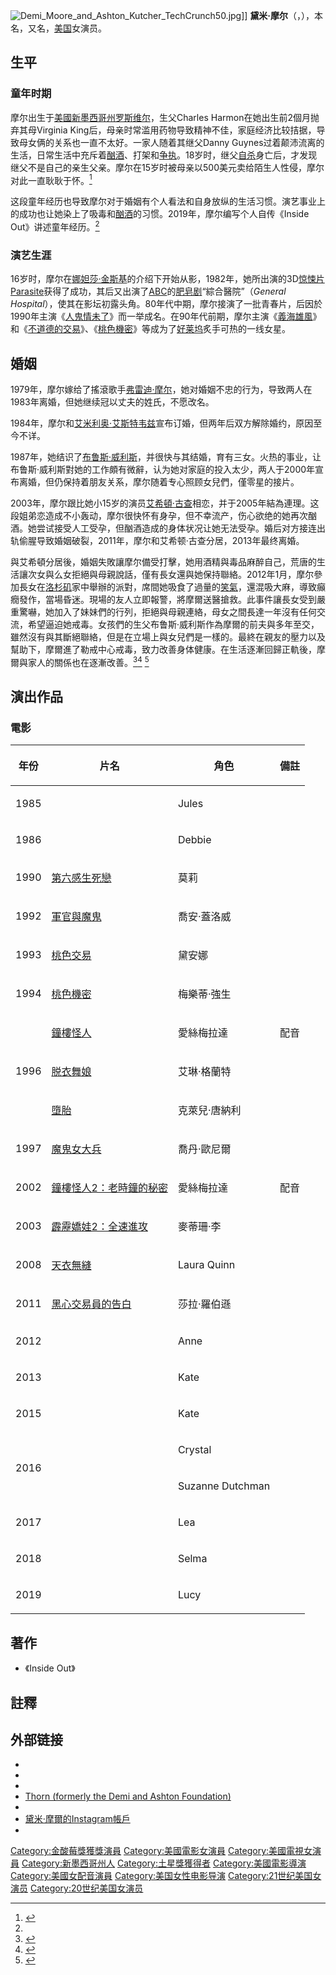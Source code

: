 {{Expand|time=2010-06-03T21:31:40+08:00}}
{{noteTA
|G1=Movie
|G2=Show
|1=zh-cn:黛米;zh-hk:狄美;zh-tw:黛咪;
|2=zh-cn:摩尔;zh-hk:摩亞;zh-tw:摩爾;
|3=zh-hans:库奇;zh-hant:庫奇;zh-cn:库彻;zh-tw:庫奇;zh-hk:古查;zh-mo:古查;
|4=zh-hans:艾希顿·库奇; zh-cn:阿什顿·库彻; zh-tw:艾希頓·庫奇; zh-hk:艾斯頓·古查;zh:艾希頓·古查;
}}
{{藝人
| 姓名 = 狄美·摩亞<br />Demi Moore
| 類型 = 女演員
| 圖片 = Demi Moore 2012.jpg
| 圖片簡介 = 摩亞於2012年在瑞典化妝品公司Oriflame的廣告中
| birth_name =	Demi Gene Guynes
| 出生日期 = {{birth date and age|1962|11|11}}
| 出生地點 = {{USA}}[[新墨西哥州|新墨西哥州]][[羅斯維爾_(新墨西哥州)|羅斯維爾]]
| 配偶 = {{marriage|[[弗雷迪·摩尔|弗雷迪·摩尔]]|Feb 8, 1980|Aug 7, 1985}}<br />{{marriage|[[布鲁斯·威利斯|布鲁斯·威利斯]]|Nov 21, 1987|Oct 18, 2000}}<br />{{marriage|[[艾希頓·庫奇|艾希頓·庫奇]]|2005|2013}}
| children=3女
| 語言 = [[英語|英語]]
| 電影 = 
| 活躍年代 = 1981年－至今
| awards='''[[土星獎|土星獎]]最佳女主角'''<br>1990年 《[[人鬼情未了|人鬼情未了]]》
| goldenraspberryawards='''最差女主角'''<br>1996年 《The Juror》；《[[脫衣舞娘_(電影)|脫衣舞娘]]》 <br>1997年 《G.I. Jane》 <br> '''最差女配角'''<br>2003年 《Charlie's Angels: Full Throttle》<br> '''最差拍擋'''<br>1996年 《[[脫衣舞娘_(電影)|脫衣舞娘]]》
}}
[[File:Demi_Moore_and_Ashton_Kutcher_TechCrunch50.jpg|thumb]]]]
'''黛米·摩尔'''（{{lang|en|Demi Moore}}，{{bd|1962年|11月11日|||Moore}}），本名{{lang|en|Demetria Gene Guynes }}，又名{{lang|en|Demi Guynes Kutcher }}，[[美国|美国]]女演员。

==生平==
===童年时期===
摩尔出生于[[美國|美國]][[新墨西哥州|新墨西哥州]][[罗斯维尔|罗斯维尔]]，生父Charles Harmon在她出生前2個月抛弃其母Virginia King后，母亲时常滥用药物导致精神不佳，家庭经济比较拮据，导致母女俩的关系也一直不太好。一家人随着其继父Danny Guynes过着颠沛流离的生活，日常生活中充斥着[[酗酒|酗酒]]、打架和[[争执|争执]]。18岁时，继父[[自杀|自杀]]身亡后，才发现继父不是自己的亲生父亲。摩尔在15岁时被母亲以500美元卖给陌生人性侵，摩尔对此一直耿耿于怀。<ref name=":0">{{Cite news|title=My mother let man have sex with me for $500, says Demi Moore in memoirs|url=https://www.thetimes.co.uk/article/my-mother-let-man-have-sex-with-me-for-500-says-demi-moore-in-memoirs-tk8f5n7nw|newspaper=The Times|date=2019-09-24|accessdate=2019-09-25|issn=0140-0460|language=en|first=Boer Deng|last=Washington}}</ref>

这段童年经历也导致摩尔对于婚姻有个人看法和自身放纵的生活习惯。演艺事业上的成功也让她染上了吸毒和[[酗酒|酗酒]]的习惯。2019年，摩尔编写个人自传《Inside Out》讲述童年经历。<ref name=":0" />

===演艺生涯===
16岁时，摩尔在[[娜妲莎·金斯基|娜妲莎·金斯基]]的介绍下开始从影，1982年，她所出演的3D[[惊悚片|惊悚片]]Parasite获得了成功，其后又出演了[[ABC|ABC]]的[[肥皂剧|肥皂剧]]“綜合醫院”（''General Hospital''），使其在影坛初露头角。80年代中期，摩尔接演了一批青春片，后因於1990年主演《[[人鬼情未了|人鬼情未了]]》而一举成名。在90年代前期，摩尔主演《[[義海雄風|義海雄風]]》和《[[不道德的交易|不道德的交易]]》、《[[桃色機密|桃色機密]]》等成为了[[好莱坞|好莱坞]]炙手可热的一线女星。

==婚姻==
1979年，摩尔嫁给了搖滾歌手[[弗雷迪·摩尔|弗雷迪·摩尔]]，她对婚姻不忠的行为，导致两人在1983年离婚，但她继续冠以丈夫的姓氏，不愿改名。

1984年，摩尔和[[艾米利奥·艾斯特维兹|艾米利奥·艾斯特韦兹]]宣布订婚，但两年后双方解除婚约，原因至今不详。

1987年，她结识了[[布鲁斯·威利斯|布鲁斯·威利斯]]，并很快与其结婚，育有三女。火热的事业，让布鲁斯·威利斯對她的工作頗有微辭，认为她对家庭的投入太少，两人于2000年宣布离婚，但仍保持着朋友关系，摩尔随着专心照顾女兒們，僅零星的接片。

2003年，摩尔跟比她小15岁的演员[[艾希頓·古查|艾希頓·古查]]相恋，并于2005年結為連理。这段姐弟恋造成不小轰动，摩尔很快怀有身孕，但不幸流产，伤心欲绝的她再次酗酒。她尝试接受人工受孕，但酗酒造成的身体状况让她无法受孕。婚后对方接连出轨偷腥导致婚姻破裂，2011年，摩尔和艾希顿·古查分居，2013年最终离婚。

與艾希頓分居後，婚姻失敗讓摩尔備受打擊，她用酒精與毒品麻醉自己，荒唐的生活讓次女與么女拒絕與母親說話，僅有長女還與她保持聯絡。2012年1月，摩尔參加長女在[[洛杉矶|洛杉矶]]家中舉辦的派對，席間她吸食了過量的[[笑氣|笑氣]]，還混吸大麻，導致癲癇發作，當場昏迷。現場的友人立即報警，將摩爾送醫搶救。此事件讓長女受到嚴重驚嚇，她加入了妹妹們的行列，拒絕與母親連絡，母女之間長達一年沒有任何交流，希望逼迫她戒毒。女孩們的生父布鲁斯·威利斯作為摩爾的前夫與多年至交，雖然沒有與其斷絕聯絡，但是在立場上與女兒們是一樣的。最終在親友的壓力以及幫助下，摩爾進了勒戒中心戒毒，致力改善身体健康。在生活逐漸回歸正軌後，摩爾與家人的關係也在逐漸改善。<ref>{{cite news |language = zh  |url = https://star.ettoday.net/news/183368 |title = 黛咪摩爾遭婚變打擊　素顏露毛落魄逛街|publisher = ETtoday星光雲 |date = 2013-03-27 |accessdate = 2021-11-18}}</ref><ref>{{cite news |language = zh |author = Ellie Stark |url = https://www.elle.com.hk/celebrity/Demi-Moore-biography |title = 自傳爆15歲被強姦！《人鬼情未了》Demi Moore酗酒、染毒、流產慘痛過往曝光 |publisher = ELLE Taiwan |date = 2019-09-16 |accessdate = 2021-11-18}}</ref>
<ref>{{cite news |language = en |author = Dave Itzkoff |url = https://www.nytimes.com/2019/09/12/books/demi-moore-memoir-inside-out.html |title = Demi Moore Lets Her Guard Down |publisher = New York Times |date = 2019-09-19 |accessdate = 2021-11-18}}</ref>

== 演出作品 ==
=== 電影 ===
{| class="wikitable sortable"
|-
! 年份 !! 片名 !! 角色 !! 備註
|-
|1985||{{link-en|七個畢業生|St. Elmo's Fire (film)}}||Jules||
|-
|1986||{{link-en|昨夜情深|About Last Night (1986 film)}}||Debbie||
|-
|1990||[[第六感生死戀|第六感生死戀]]||莫莉||
|-
|1992||[[軍官與魔鬼|軍官與魔鬼]]||喬安·蓋洛威||
|-
|1993||[[桃色交易|桃色交易]]||黛安娜||
|-
|1994||[[桃色機密|桃色機密]]||梅樂蒂·強生||
|-
|rowspan="3"|1996||[[鐘樓怪人_(1996年電影)|鐘樓怪人]]||愛絲梅拉達||配音
|-
|[[脱衣舞娘_(电影)|脱衣舞娘]]||艾琳·格蘭特||
|-
|[[墮胎_(電影)|墮胎]]||克萊兒·唐納利||
|-
|1997||[[魔鬼女大兵|魔鬼女大兵]]||喬丹·歐尼爾||
|-
|2002||[[鐘樓怪人2：老時鐘的秘密|鐘樓怪人2：老時鐘的秘密]]||愛絲梅拉達||配音
|-
|2003||[[霹靂嬌娃2：全速進攻|霹靂嬌娃2：全速進攻]]||麥蒂珊·李||
|-
|2008||[[天衣無縫_(2007年電影)|天衣無縫]]||Laura Quinn||
|-
|2011||[[黑心交易員的告白|黑心交易員的告白]]||莎拉·羅伯遜||
|-
|2012||{{link-en|美國LOL：我的愛情我的夢|Spotswood (film)}}||Anne||
|-
|2013||{{link-en|好女孩|Very Good Girls}}||Kate||
|-
|2015||{{link-en|落日孤影|Forsaken (2015 film)}}||Kate||
|-
|rowspan="2"|2016||{{link-en|放蕩生活|Wild Oats (film)}}||Crystal||
|-
|{{link-en|Blind|Blind (2016 film)}}||Suzanne Dutchman||
|-
|2017||{{link-en|女狼嗨到趴|Rough Night}}||Lea||
|-
|2018||{{link-en|Love Sonia|Love Sonia}}||Selma||
|-
|2019||{{link-en|企業動物|Corporate Animals}}||Lucy||
|}

==著作==
*《Inside Out》

== 註釋 ==
{{reflist}}

== 外部链接 ==
{{sisterlinks|d=Q43044|n=no|b=no|v=no|voy=no|m=no|mw=no|s=no|wikt=no|species=no}}
* {{IMDb name|193}}
* {{IBDB name}}
* {{iobdb name|13897}}
* [https://www.thorn.org/ Thorn (formerly the Demi and Ashton Foundation)]
* {{AllRovi person|103370}}
*[https://instagram.com/demimoore 黛米·摩爾的Instagram帳戶] 
*{{twitter|justdemi|黛米·摩爾}}

{{土星獎最佳電影女主角}}
{{Authority control}}
{{DEFAULTSORT:Moore, Demi}}
[[Category:金酸莓獎獲獎演員|Category:金酸莓獎獲獎演員]]
[[Category:美國電影女演員|Category:美國電影女演員]]
[[Category:美國電視女演員|Category:美國電視女演員]]
[[Category:新墨西哥州人|Category:新墨西哥州人]]
[[Category:土星獎獲得者|Category:土星獎獲得者]]
[[Category:美國電影導演|Category:美國電影導演]]
[[Category:美國女配音演員|Category:美國女配音演員]]
[[Category:美国女性电影导演|Category:美国女性电影导演]]
[[Category:21世纪美国女演员|Category:21世纪美国女演员]]
[[Category:20世纪美国女演员|Category:20世纪美国女演员]]